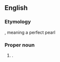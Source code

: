 ==English==

===Etymology===
{{etyl|ar}}, meaning a perfect pearl

===Proper noun===
{{en-proper noun}}

# {{given name|female|from=Arabic}}.
{{count page|[[Wiktionary:Page count]]}}